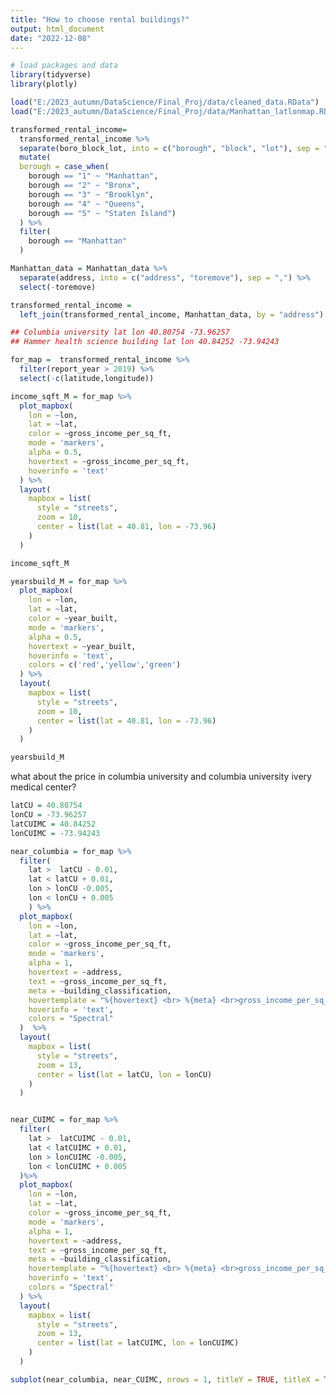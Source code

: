 ```yaml
---
title: "How to choose rental buildings?"
output: html_document
date: "2022-12-08"
---
```



```r
# load packages and data
library(tidyverse)
library(plotly)

load("E:/2023_autumn/DataScience/Final_Proj/data/cleaned_data.RData")
load("E:/2023_autumn/DataScience/Final_Proj/data/Manhattan_latlonmap.RData")
```

```r
transformed_rental_income=
  transformed_rental_income %>%
  separate(boro_block_lot, into = c("borough", "block", "lot"), sep = "-") %>%
  mutate(
  borough = case_when(
    borough == "1" ~ "Manhattan",
    borough == "2" ~ "Bronx",
    borough == "3" ~ "Brooklyn",
    borough == "4" ~ "Queens",
    borough == "5" ~ "Staten Island")
  ) %>% 
  filter(
    borough == "Manhattan"
  )

Manhattan_data = Manhattan_data %>%
  separate(address, into = c("address", "toremove"), sep = ",") %>%
  select(-toremove)

transformed_rental_income = 
  left_join(transformed_rental_income, Manhattan_data, by = "address")
```

```r
## Columbia university lat lon 40.80754 -73.96257
## Hammer health science building lat lon 40.84252 -73.94243 

for_map =  transformed_rental_income %>% 
  filter(report_year > 2019) %>%
  select(-c(latitude,longitude)) 

income_sqft_M = for_map %>%
  plot_mapbox(
    lon = ~lon,
    lat = ~lat,
    color = ~gross_income_per_sq_ft,
    mode = 'markers',
    alpha = 0.5,
    hovertext = ~gross_income_per_sq_ft,
    hoverinfo = 'text'
  ) %>%
  layout(
    mapbox = list(
      style = "streets",
      zoom = 10,
      center = list(lat = 40.81, lon = -73.96)
    )
  )

income_sqft_M
```
```r
yearsbuild_M = for_map %>%
  plot_mapbox(
    lon = ~lon,
    lat = ~lat,
    color = ~year_built,
    mode = 'markers',
    alpha = 0.5,
    hovertext = ~year_built,
    hoverinfo = 'text',
    colors = c('red','yellow','green')
  ) %>%
  layout(
    mapbox = list(
      style = "streets",
      zoom = 10,
      center = list(lat = 40.81, lon = -73.96)
    )
  )

yearsbuild_M
```

what about the price in columbia university and columbia university ivery medical center?

```r
latCU = 40.80754
lonCU = -73.96257
latCUIMC = 40.84252
lonCUIMC = -73.94243

near_columbia = for_map %>%
  filter(
    lat >  latCU - 0.01,
    lat < latCU + 0.01,
    lon > lonCU -0.005,
    lon < lonCU + 0.005
    ) %>%
  plot_mapbox(
    lon = ~lon,
    lat = ~lat,
    color = ~gross_income_per_sq_ft,
    mode = 'markers',
    alpha = 1,
    hovertext = ~address,
    text = ~gross_income_per_sq_ft,
    meta = ~building_classification,
    hovertemplate = "%{hovertext} <br> %{meta} <br>gross_income_per_sq_ft: %{text}",
    hoverinfo = 'text',
    colors = "Spectral"
  )  %>%
  layout(
    mapbox = list(
      style = "streets",
      zoom = 13,
      center = list(lat = latCU, lon = lonCU)
    )
  )


near_CUIMC = for_map %>% 
  filter(
    lat >  latCUIMC - 0.01,
    lat < latCUIMC + 0.01,
    lon > lonCUIMC -0.005,
    lon < lonCUIMC + 0.005    
  )%>%
  plot_mapbox(
    lon = ~lon,
    lat = ~lat,
    color = ~gross_income_per_sq_ft,
    mode = 'markers',
    alpha = 1,
    hovertext = ~address,
    text = ~gross_income_per_sq_ft,
    meta = ~building_classification,
    hovertemplate = "%{hovertext} <br> %{meta} <br>gross_income_per_sq_ft: %{text}",
    hoverinfo = 'text',
    colors = "Spectral"
  ) %>%
  layout(
    mapbox = list(
      style = "streets",
      zoom = 13,
      center = list(lat = latCUIMC, lon = lonCUIMC)
    )
  )

subplot(near_columbia, near_CUIMC, nrows = 1, titleY = TRUE, titleX = TRUE, margin = 0.01) 
```

```r

```

